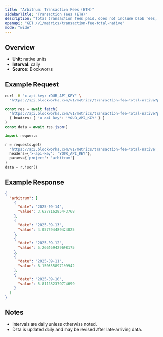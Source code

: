 ```yaml
---
title: "Arbitrum: Transaction Fees (ETH)"
sidebarTitle: "Transaction Fees (ETH)"
description: "Total transaction fees paid, does not include blob fees, out-of-protocol tips, or additional sources of revenue"
openapi: "GET /v1/metrics/transaction-fee-total-native"
mode: "wide"
---
```


## Overview

- **Unit:** native units
- **Interval:** daily
- **Source:** Blockworks

## Example Request

<CodeGroup>

```bash cURL
curl -H "x-api-key: YOUR_API_KEY" \
  "https://api.blockworks.com/v1/metrics/transaction-fee-total-native?project=arbitrum"
```

```typescript TypeScript
const res = await fetch(
  'https://api.blockworks.com/v1/metrics/transaction-fee-total-native?project=arbitrum',
  { headers: { 'x-api-key': 'YOUR_API_KEY' } }
)
const data = await res.json()
```

```python Python
import requests

r = requests.get(
  'https://api.blockworks.com/v1/metrics/transaction-fee-total-native',
  headers={'x-api-key': 'YOUR_API_KEY'},
  params={'project': 'arbitrum'}
)
data = r.json()
```

</CodeGroup>

## Example Response

```json
{
  "arbitrum": [
    {
      "date": "2025-09-14",
      "value": 3.627216285443768
    },
    {
      "date": "2025-09-13",
      "value": 4.057294489424025
    },
    {
      "date": "2025-09-12",
      "value": 5.266469429698175
    },
    {
      "date": "2025-09-11",
      "value": 8.150355897199942
    },
    {
      "date": "2025-09-10",
      "value": 5.811282379774699
    }
  ]
}
```

## Notes
- Intervals are daily unless otherwise noted.
- Data is updated daily and may be revised after late-arriving data.